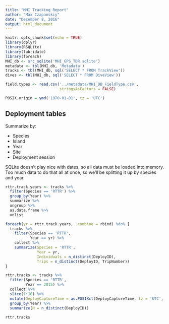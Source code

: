 ```yaml
---
title: "MHI Tracking Report"
author: "Max Czapanskiy"
date: "December 8, 2016"
output: html_document
---
```


```r
knitr::opts_chunk$set(echo = TRUE)
library(dplyr)
library(RSQLite)
library(lubridate)
library(foreach)
MHI_db <- src_sqlite('MHI_GPS_TDR.sqlite')
metadata <- tbl(MHI_db, 'Metadata')
tracks <- tbl(MHI_db, sql('SELECT * FROM TrackView'))
dives <- tbl(MHI_db, sql('SELECT * FROM DiveView'))

field.types <- read.csv('../metadata/MHI_DB_FieldType.csv',
                        stringsAsFactors = FALSE)

POSIX.origin = ymd('1970-01-01', tz = 'UTC')
```

## Deployment tables
Summarize by:

 * Species
 * Island
 * Year
 * Site
 * Deployment session

SQLite doesn't play nice with dates, so all data must be loaded into memory. Too much data to do that all at once, so we'll be splitting it up by species and year.

```r
rttr.track.years <- tracks %>%
  filter(Species == 'RTTR') %>%
  group_by(Year) %>%
  summarize %>%
  ungroup %>%
  as.data.frame %>%
  unlist

foreach(yr = rttr.track.years, .combine = rbind) %do% {
  tracks %>%
    filter(Species == 'RTTR',
           Year == yr) %>%
    collect %>%
    summarize(Species = 'RTTR',
              Year = yr,
              Individuals = n_distinct(DeployID),
              Trips = n_distinct(DeployID, TripNumber))
}

rttr.tracks <- tracks %>%
  filter(Species == 'RTTR',
         Year == 2015) %>%
  collect %>%
  slice(1:10) %>%
  mutate(DeployCaptureTime = as.POSIXct(DeployCaptureTime, tz = 'UTC', origin = POSIX.origin)) %>%
  group_by(Year) %>%
  summarize(N = n_distinct(DeployID))
  
rttr.tracks
```
